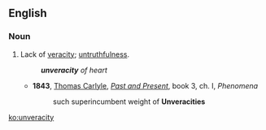 ==English==

===Noun===
{{en-noun|unveracities}}

# Lack of [[veracity]]; [[untruthfulness]].
#: '''''unveracity''' of heart''
#* '''1843''', [[w:Thomas_Carlyle|Thomas Carlyle]], ''[[:w:Past and Present (book)|Past and Present]]'', book 3, ch. I, ''Phenomena''
#*: such superincumbent weight of '''Unveracities'''

[[ko:unveracity]]